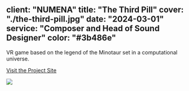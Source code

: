 client: "NUMENA"
title: "The Third Pill"
cover: "./the-third-pill.jpg"
date: "2024-03-01"
service: "Composer and Head of Sound Designer"
color: "#3b486e"
---

VR game based on the legend of the Minotaur set in a computational universe.

[Visit the Project Site](https://www.thethirdpill.com)

![](./the-third-pill.jpg)